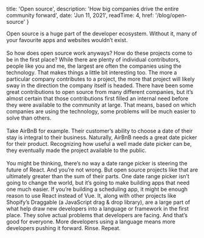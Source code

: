 
  title: 'Open source',
  description: 'How big companies drive the entire community forward',
  date: 'Jun 11, 2021',
  readTime: 4,
  href: '/blog/open-source'
}


<div className="flex flex-col">
  Open source is a huge part of the developer ecosystem. Without it, many of your favourite apps and websites wouldn’t exist.
  <br/>
  <br/>
  So how does open source work anyways? How do these projects come to be in the first place? While there are plenty of individual contributors, people like you and me, the largest are often the companies using the technology. That makes things a little bit interesting too. The more a particular company contributes to a project, the more that project will likely sway in the direction the company itself is headed. There have been some great contributions to open source from many different companies, but it’s almost certain that those contributions first filled an internal need before they were available to the community at large. That means, based on which companies are using the technology, some problems will be much easier to solve than others.
  <br/>
  <br/>
  Take AirBnB for example. Their customer’s ability to choose a date of their stay is integral to their business. Naturally, AirBnB needs a great date picker for their product. Recognizing how useful a well made date picker can be, they eventually made the project available to the public.
  <br/>
  <br/>
  You might be thinking, there’s no way a date range picker is steering the future of React. And you’re not wrong. But open source projects like that are ultimately greater than the sum of their parts. One date range picker isn’t going to change the world, but it’s going to make building apps that need one much easier. If you’re building a scheduling app, it might be enough reason to use React instead of Vue. It, along with other projects like Shopify’s Draggable (a JavaScript drag & drop library), are a large part of what help draw new developers into a language or framework in the first place. They solve actual problems that developers are facing. And that’s good for everyone. More developers using a language means more developers pushing it forward. Rinse. Repeat.
</div>